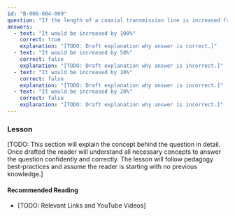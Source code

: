 ```yaml
---
id: "B-006-004-009"
question: "If the length of a coaxial transmission line is increased from 20 metres to 40 metres, how would this affect the line loss?"
answers:
  - text: "It would be increased by 100%"
    correct: true
    explanation: "[TODO: Draft explanation why answer is correct.]"
  - text: "It would be increased by 50%"
    correct: false
    explanation: "[TODO: Draft explanation why answer is incorrect.]"
  - text: "It would be increased by 10%"
    correct: false
    explanation: "[TODO: Draft explanation why answer is incorrect.]"
  - text: "It would be increased by 20%"
    correct: false
    explanation: "[TODO: Draft explanation why answer is incorrect.]"
---
```


### Lesson

[TODO: This section will explain the concept behind the question in detail. Once drafted the reader will understand all necessary concepts to answer the question confidently and correctly. The lesson will follow pedagogy best-practices and assume the reader is starting with no previous knowledge.]

#### Recommended Reading

- [TODO: Relevant Links and YouTube Videos]
